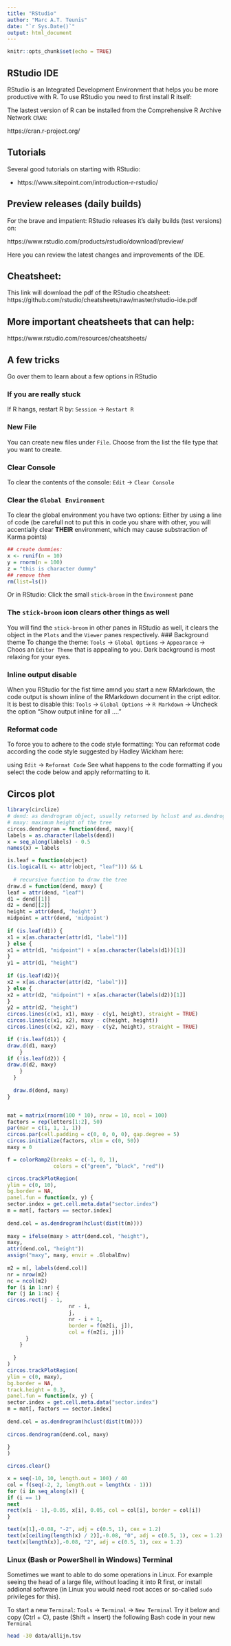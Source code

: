 ```yaml
---
title: "RStudio"
author: "Marc A.T. Teunis"
date: "`r Sys.Date()`"
output: html_document
---
```


```r
knitr::opts_chunk$set(echo = TRUE)
```

## RStudio IDE
RStudio is an Integrated Development Environment that helps you be more productive with R. To use RStudio you need to first install R itself:

The lastest version of R can be installed from the Comprehensive R Archive Network `CRAN`: 

https://cran.r-project.org/

## Tutorials
Several good tutorials on starting with RStudio:

 - https://www.sitepoint.com/introduction-r-rstudio/\
 

## Preview releases (daily builds)
For the brave and impatient:
RStudio releases it's daily builds (test versions) on:

https://www.rstudio.com/products/rstudio/download/preview/

Here you can review the latest changes and improvements of the IDE.

## Cheatsheet:
This link will download the pdf of the RStudio cheatsheet:
https://github.com/rstudio/cheatsheets/raw/master/rstudio-ide.pdf

## More important cheatsheets that can help:
https://www.rstudio.com/resources/cheatsheets/

## A few tricks 
Go over them to learn about a few options in RStudio

### If you are really stuck
If R hangs, restart R by: `Session` -> `Restart R`

### New File
You can create new files under `File`. Choose from the list the file type that you want to create.

### Clear Console
To clear the contents of the console: `Edit` -> `Clear Console`

### Clear the `Global Environment`
To clear the global environment you have two options:
Either by using a line of code (be carefull not to put this in code you share with other, you will accentially clear **THEIR** environment, which may cause substraction of Karma points)

```r
## create dummies:
x <- runif(n = 10)
y = rnorm(n = 100)
z = "this is character dummy"
## remove them
rm(list=ls())
```

Or in RStudio: Click the small `stick-broom` in the `Environment` pane

### The `stick-broom` icon clears other things as well
You will find the `stick-broom` in other panes in RStudio as well, it clears the object in the `Plots` and the `Viewer` panes respectively.
### Background theme
To change the theme: `Tools` -> `Global Options` -> `Appearance` -> Choos an `Editor Theme` that is appealing to you. Dark background is most relaxing for your eyes.

### Inline output disable
When you RStudio for the fist time amnd you start a new RMarkdown, the code output is shown inline of the RMarkdown document in the cript editor. It is best to disable this: 
`Tools` -> `Global Options` -> `R Markdown` -> Uncheck the option "Show output inline for all ...."

### Reformat code
To force you to adhere to the code style formatting:
You can reformat code according the code style suggested by Hadley Wickham here:


using `Edit` -> `Reformat Code`
See what happens to the code formatting if you select the code below and apply reformatting to it.

## Circos plot
```r
library(circlize)
# dend: as dendrogram object, usually returned by hclust and as.dendrogram
# maxy: maximum height of the tree
circos.dendrogram = function(dend, maxy){
labels = as.character(labels(dend))
x = seq_along(labels) - 0.5
names(x) = labels

is.leaf = function(object)
(is.logical(L <- attr(object, "leaf"))) && L
  
  # recursive function to draw the tree
draw.d = function(dend, maxy) {
leaf = attr(dend, "leaf")
d1 = dend[[1]]
d2 = dend[[2]]
height = attr(dend, 'height')
midpoint = attr(dend, 'midpoint')
    
if (is.leaf(d1)) {
x1 = x[as.character(attr(d1, "label"))]
} else {
x1 = attr(d1, "midpoint") + x[as.character(labels(d1))[1]]
}
y1 = attr(d1, "height")
    
if (is.leaf(d2)){
x2 = x[as.character(attr(d2, "label"))]
} else {
x2 = attr(d2, "midpoint") + x[as.character(labels(d2))[1]]
}
y2 = attr(d2, "height")
circos.lines(c(x1, x1), maxy - c(y1, height), straight = TRUE)
circos.lines(c(x1, x2), maxy - c(height, height))
circos.lines(c(x2, x2), maxy - c(y2, height), straight = TRUE)

if (!is.leaf(d1)) {
draw.d(d1, maxy)
    }
if (!is.leaf(d2)) {
draw.d(d2, maxy)
    }
  }
  
  draw.d(dend, maxy)
}


mat = matrix(rnorm(100 * 10), nrow = 10, ncol = 100)
factors = rep(letters[1:2], 50)
par(mar = c(1, 1, 1, 1))
circos.par(cell.padding = c(0, 0, 0, 0), gap.degree = 5)
circos.initialize(factors, xlim = c(0, 50))
maxy = 0

f = colorRamp2(breaks = c(-1, 0, 1),
               colors = c("green", "black", "red"))

circos.trackPlotRegion(
ylim = c(0, 10),
bg.border = NA,
panel.fun = function(x, y) {
sector.index = get.cell.meta.data("sector.index")
m = mat[, factors == sector.index]
    
dend.col = as.dendrogram(hclust(dist(t(m))))
    
maxy = ifelse(maxy > attr(dend.col, "height"),
maxy,
attr(dend.col, "height"))
assign("maxy", maxy, envir = .GlobalEnv)
    
m2 = m[, labels(dend.col)]
nr = nrow(m2)
nc = ncol(m2)
for (i in 1:nr) {
for (j in 1:nc) {
circos.rect(j - 1,
                    nr - i,
                    j,
                    nr - i + 1,
                    border = f(m2[i, j]),
                    col = f(m2[i, j]))
      }
    }
    
  }
)
circos.trackPlotRegion(
ylim = c(0, maxy),
bg.border = NA,
track.height = 0.3,
panel.fun = function(x, y) {
sector.index = get.cell.meta.data("sector.index")
m = mat[, factors == sector.index]
  
dend.col = as.dendrogram(hclust(dist(t(m))))
    
circos.dendrogram(dend.col, maxy)
    
}
)

circos.clear()

x = seq(-10, 10, length.out = 100) / 40
col = f(seq(-2, 2, length.out = length(x - 1)))
for (i in seq_along(x)) {
if (i == 1)
next
rect(x[i - 1],-0.05, x[i], 0.05, col = col[i], border = col[i])
}

text(x[1],-0.08, "-2", adj = c(0.5, 1), cex = 1.2)
text(x[ceiling(length(x) / 2)],-0.08, "0", adj = c(0.5, 1), cex = 1.2)
text(x[length(x)],-0.08, "2", adj = c(0.5, 1), cex = 1.2)

```

### Linux (Bash or PowerShell in Windows) Terminal
Sometimes we want to able to do some operations in Linux. For example seeing the head of a large file, without loading it into R first, or install addional software (in Linux you would need root acces or so-called `sudo` privileges for this).

To start a new `Terminal`: `Tools` -> `Terminal` -> `New Terminal`
Try it below and copy (Ctrl + C), paste (Shift + Insert) the following Bash code in your new `Terminal`

```Bash
head -30 data/allijn.tsv
```

 





